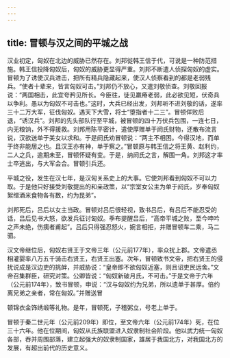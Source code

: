 ```yaml
---
---
---
```

title: 冒顿与汉之间的平城之战
---



汉业初定，匈奴在北边的威胁已然存在。刘邦徙韩王信于代，可说是一种防范措施。韩王信投降匈奴后，匈奴的威胁更显得严重。刘邦不断遣人侦探匈奴的虚实。冒顿为了诱使汉兵进击，把所有精兵隐藏起来，使汉人侦察看到的都是老弱残兵。“使者十辈来，皆言匈奴可击。”刘邦仍不放心，又遣刘敬侦查。刘敬回报说：“两国相击，此宜夸矜见所长。今臣往，徒见羸瘠老弱，此必欲见短，伏奇兵以争利。愚以为匈奴不可击也。”这时，大兵已经出发，刘邦听不进刘敬的话，遂率三十二万大军，征伐匈奴。遇天下大雪，将士“堕指者十二三”。冒顿佯败后退，“诱汉兵”。刘邦的先头部队行至平城，被冒顿的四十万伏兵包围，一连七日，内无粮饷，外不得援救。刘邦用陈平密计，遣使厚赠单于阏氏财物，还散布流言说，汉欲送单于美女以求和。于是阏氏劝冒顿说：“两主不相困。今得汉地，而单于终非能居之也。且汉王亦有神，单于察之。”冒顿原与韩王信之将王黄、赵利约，二人之兵，逾期未至，冒顿怀疑有变。于是，纳阏氏之言，解围一角。刘邦这才率士卒逃出，与大军会合。冒顿引兵还。

平城之役，发生在汉七年，是汉匈关系史上的大事。它使刘邦看到匈奴不可以力取。于是他只好接受刘敬提出的和亲政策，以“宗室女公主为单于阏氏，岁奉匈奴絮缯酒米食物各有数，约为昆弟”。

刘邦死后，吕后以女主当政。冒顿对吕后很轻视，致书吕后，有吕后不能忍受的话，吕后见书大怒，欲发兵征讨匈奴。季布提醒吕后，“高帝平城之败，至今呻吟之声未绝，伤痍者甫起”。吕后只得强忍怒火，婉言相拒，并赠冒顿车二乘，马二驷。

汉文帝继位后，匈奴右贤王于文帝三年（公元前177年），率众扰上郡。文帝遣丞相灌婴率八万五千骑击右贤王，右贤王出塞。次年，冒顿致书文帝，把右贤王的侵扰说成是汉边吏的挑衅，并威胁说：“皇帝即不欲匈奴近塞，则且诏吏民远舍。”文帝召集群臣，研究对策。公卿皆说：“匈奴新破月氏，不可击。”于是文帝于六年（公元前174年），致书冒顿，申说：“汉与匈奴约为兄弟，所以遗单于甚厚。倍约离兄弟之亲者，常在匈奴。”并赠送冒

顿锦衣金饰绣缎等礼物。是年，冒顿死，子稽粥立，号老上单于。

冒顿于秦二世元年（公元前209年）即位，至文帝六年（公元前174年）死，在位三十六年。他在位期间，匈奴从氏族联盟进入奴隶制社会阶段。他以武力统一匈奴各部，吞并周围部落，建立起强大的奴隶制国家，雄居于我国北方，对我国北方的发展，有超出前代的历史意义。